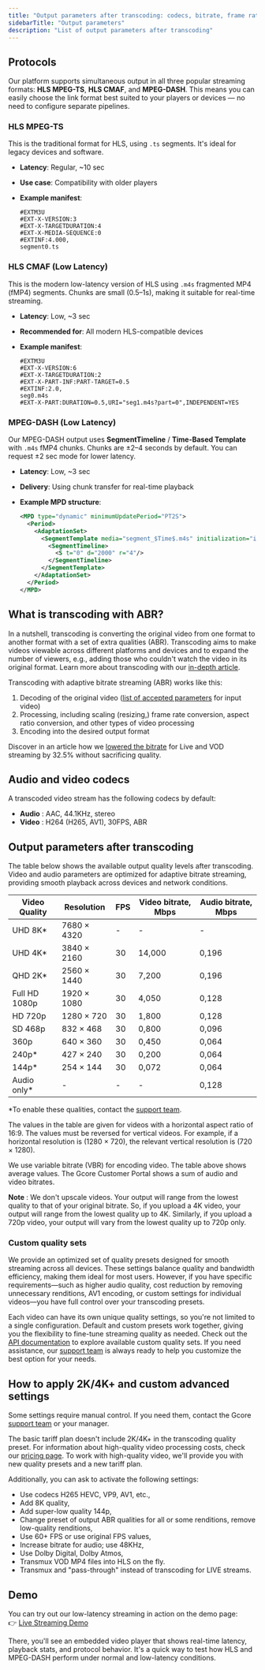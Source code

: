 ```yaml
---
title: "Output parameters after transcoding: codecs, bitrate, frame rate"
sidebarTitle: "Output parameters"
description: "List of output parameters after transcoding"
---
```


## Protocols

Our platform supports simultaneous output in all three popular streaming formats: **HLS MPEG-TS**, **HLS CMAF**, and **MPEG-DASH**. This means you can easily choose the link format best suited to your players or devices — no need to configure separate pipelines.

### HLS MPEG-TS

This is the traditional format for HLS, using `.ts` segments. It's ideal for legacy devices and software.

- **Latency**: Regular, ~10 sec
- **Use case**: Compatibility with older players
- **Example manifest**:

  ```
  #EXTM3U
  #EXT-X-VERSION:3
  #EXT-X-TARGETDURATION:4
  #EXT-X-MEDIA-SEQUENCE:0
  #EXTINF:4.000,
  segment0.ts
  ```

### HLS CMAF (Low Latency)

This is the modern low-latency version of HLS using `.m4s` fragmented MP4 (fMP4) segments. Chunks are small (0.5–1s), making it suitable for real-time streaming.

- **Latency**: Low, ~3 sec
- **Recommended for**: All modern HLS-compatible devices
- **Example manifest**:

  ```
  #EXTM3U
  #EXT-X-VERSION:6
  #EXT-X-TARGETDURATION:2
  #EXT-X-PART-INF:PART-TARGET=0.5
  #EXTINF:2.0,
  seg0.m4s
  #EXT-X-PART:DURATION=0.5,URI="seg1.m4s?part=0",INDEPENDENT=YES
  ```

### MPEG-DASH (Low Latency)

Our MPEG-DASH output uses **SegmentTimeline** / **Time-Based Template** with `.m4s` fMP4 chunks. Chunks are ±2–4 seconds by default. You can request ±2 sec mode for lower latency.

- **Latency**: Low, ~3 sec
- **Delivery**: Using chunk transfer for real-time playback
- **Example MPD structure**:

  ```xml
  <MPD type="dynamic" minimumUpdatePeriod="PT2S">
    <Period>
      <AdaptationSet>
        <SegmentTemplate media="segment_$Time$.m4s" initialization="init.mp4" duration="2000" startNumber="1">
          <SegmentTimeline>
            <S t="0" d="2000" r="4"/>
          </SegmentTimeline>
        </SegmentTemplate>
      </AdaptationSet>
    </Period>
  </MPD>
  ```

## What is transcoding with ABR?

In a nutshell, transcoding is converting the original video from one format to another format with a set of extra qualities (ABR). Transcoding aims to make videos viewable across different platforms and devices and to expand the number of viewers, e.g., adding those who couldn't watch the video in its original format. Learn more about transcoding with our [in-depth article](https://gcore.com/learning/what-is-transcoding).

Transcoding with adaptive bitrate streaming (ABR) works like this:

1. Decoding of the original video ([list of accepted parameters](/streaming-platform/live-streams-and-videos-protocols-and-codecs/what-initial-parameters-of-your-live-streams-and-videos-we-can-accept) for input video)
2. Processing, including scaling (resizing,) frame rate conversion, aspect ratio conversion, and other types of video processing
3. Encoding into the desired output format

Discover in an article how we [lowered the bitrate](https://gcore.com/blog/how-we-lowered-the-bitrate-for-live-and-vod-streaming-by-32-5-without-sacrificing-quality) for Live and VOD streaming by 32.5% without sacrificing quality.

## Audio and video codecs

A transcoded video stream has the following codecs by default:

- **Audio** : AAC, 44.1KHz, stereo
- **Video** : H264 (H265, AV1), 30FPS, ABR

## Output parameters after transcoding

The table below shows the available output quality levels after transcoding. Video and audio parameters are optimized for adaptive bitrate streaming, providing smooth playback across devices and network conditions.

| **Video Quality** | **Resolution** | **FPS** | **Video bitrate, Mbps** | **Audio bitrate, Mbps** |
| ----------------- | -------------- | ------- | ----------------------- | ----------------------- |
| UHD 8K\*          | 7680 × 4320    | -       | -                       | -                       |
| UHD 4K\*          | 3840 × 2160    | 30      | 14,000                  | 0,196                   |
| QHD 2K\*          | 2560 × 1440    | 30      | 7,200                   | 0,196                   |
| Full HD 1080p     | 1920 × 1080    | 30      | 4,050                   | 0,128                   |
| HD 720p           | 1280 × 720     | 30      | 1,800                   | 0,128                   |
| SD 468p           | 832 × 468      | 30      | 0,800                   | 0,096                   |
| 360p              | 640 × 360      | 30      | 0,450                   | 0,064                   |
| 240p\*            | 427 × 240      | 30      | 0,200                   | 0,064                   |
| 144p\*            | 254 × 144      | 30      | 0,072                   | 0,064                   |
| Audio only\*      | -              | -       | -                       | 0,128                   |

\*To enable these qualities, contact the [support team](mailto:support@gcore.com).

The values in the table are given for videos with a horizontal aspect ratio of 16:9. The values must be reversed for vertical videos. For example, if a horizontal resolution is (1280 × 720), the relevant vertical resolution is (720 × 1280).

We use variable bitrate (VBR) for encoding video. The table above shows average values. The Gcore Customer Portal shows a sum of audio and video bitrates.

**Note** : We don't upscale videos. Your output will range from the lowest quality to that of your original bitrate. So, if you upload a 4K video, your output will range from the lowest quality up to 4K. Similarly, if you upload a 720p video, your output will vary from the lowest quality up to 720p only.

### Custom quality sets

We provide an optimized set of quality presets designed for smooth streaming across all devices. These settings balance quality and bandwidth efficiency, making them ideal for most users. However, if you have specific requirements—such as higher audio quality, cost reduction by removing unnecessary renditions, AV1 encoding, or custom settings for individual videos—you have full control over your transcoding presets.

Each video can have its own unique quality settings, so you're not limited to a single configuration. Default and custom presets work together, giving you the flexibility to fine-tune streaming quality as needed. Check out the [API documentation](https://api.gcore.com/docs/streaming#tag/QualitySets) to explore available custom quality sets. If you need assistance, our [support team](mailto:support@gcore.com) is always ready to help you customize the best option for your needs.

## How to apply 2K/4K\+ and custom advanced settings

Some settings require manual control. If you need them, contact the Gcore [support team](mailto:support@gcore.com) or your manager.

The basic tariff plan doesn't include 2K/4K\+ in the transcoding quality preset. For information about high-quality video processing costs, check our [pricing page](https://gcore.com/pricing/streaming-platform). To work with high-quality video, we'll provide you with new quality presets and a new tariff plan.

Additionally, you can ask to activate the following settings:

- Use codecs H265 HEVC, VP9, AV1, etc.,
- Add 8K quality,
- Add super-low quality 144p,
- Change preset of output ABR qualities for all or some renditions, remove low-quality renditions,
- Use 60\+ FPS or use original FPS values,
- Increase bitrate for audio; use 48KHz,
- Use Dolby Digital, Dolby Atmos,
- Transmux VOD MP4 files into HLS on the fly.
- Transmux and "pass-through" instead of transcoding for LIVE streams.

## Demo

You can try out our low-latency streaming in action on the demo page:\
👉 [Live Streaming Demo](https://gcore.com/streaming-platform/features-demo/low-latency)

There, you'll see an embedded video player that shows real-time latency, playback stats, and protocol behavior. It's a quick way to test how HLS and MPEG-DASH perform under normal and low-latency conditions.
